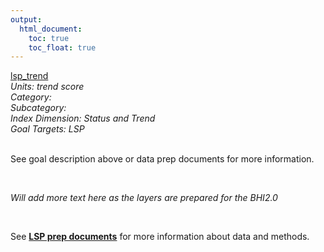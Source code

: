 ```yaml
---
output:
  html_document:
    toc: true
    toc_float: true
---
```


[lsp_trend](https://github.com/OHI-Science/bhi/blob/master/baltic/layers/lsp_trend_bhi2015.csv)\
*Units: trend score*\
*Category:*\
*Subcategory:*\
*Index Dimension: Status and Trend*\
*Goal Targets: LSP*\
<br>

See goal description above or data prep documents for more information.

<br>

*Will add more text here as the layers are prepared for the BHI2.0*

<br>

See [**LSP prep documents**](https://github.com/OHI-Science/bhi-1.0-archive/blob/draft/baltic2015/prep/LSP/lsp_prep.md) for more information about data and methods.

<br>

